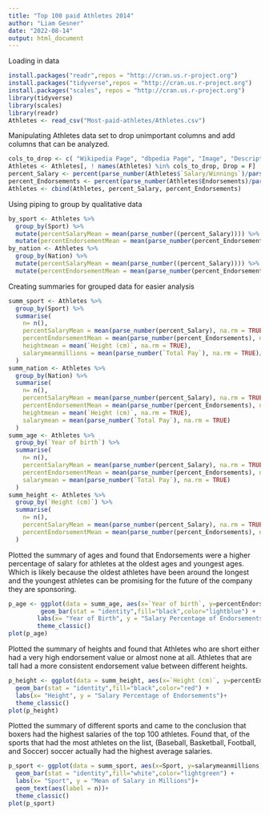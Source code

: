 ```yaml
---
title: "Top 100 paid Athletes 2014"
author: "Liam Gesner"
date: "2022-08-14"
output: html_document
---
```


Loading in data
```r
install.packages("readr",repos = "http://cran.us.r-project.org")
install.packages("tidyverse",repos = "http://cran.us.r-project.org")
install.packages("scales", repos = "http://cran.us.r-project.org")
library(tidyverse)
library(scales)
library(readr)
Athletes <- read_csv("Most-paid-athletes/Athletes.csv")
```

Manipulating Athletes data set to drop unimportant columns 
and add columns that can be analyzed.
```r
cols_to_drop <- c( "Wikipedia Page", "dbpedia Page", "Image", "Description")
Athletes <- Athletes[, ! names(Athletes) %in% cols_to_drop, Drop = F]
percent_Salary <- percent(parse_number(Athletes$`Salary/Winnings`)/parse_number(Athletes$`Total Pay`),accuracy = .1)
percent_Endorsements <- percent(parse_number(Athletes$Endorsements)/parse_number(Athletes$`Total Pay`),accuracy = .1)
Athletes <- cbind(Athletes, percent_Salary, percent_Endorsements)
```
Using piping to group by qualitative data
```r
by_sport <- Athletes %>% 
  group_by(Sport) %>%
  mutate(percentSalaryMean = mean(parse_number((percent_Salary)))) %>%
  mutate(percentEndorsementMean = mean(parse_number(percent_Endorsements)))
by_nation <- Athletes %>% 
  group_by(Nation) %>%
  mutate(percentSalaryMean = mean(parse_number((percent_Salary)))) %>%
  mutate(percentEndorsementMean = mean(parse_number(percent_Endorsements)))
```
Creating summaries for grouped data for easier analysis
```r
summ_sport <- Athletes %>%
  group_by(Sport) %>%
  summarise(
    n= n(),
    percentSalaryMean = mean(parse_number(percent_Salary), na.rm = TRUE),
    percentEndorsementMean = mean(parse_number(percent_Endorsements), na.rm = TRUE),
    heightmean = mean(`Height (cm)`, na.rm = TRUE),
    salarymeanmillions = mean(parse_number(`Total Pay`), na.rm = TRUE)/1000000
  )
summ_nation <- Athletes %>%
  group_by(Nation) %>%
  summarise(
    n= n(),
    percentSalaryMean = mean(parse_number(percent_Salary), na.rm = TRUE),
    percentEndorsementMean = mean(parse_number(percent_Endorsements), na.rm = TRUE),
    heightmean = mean(`Height (cm)`, na.rm = TRUE),
    salarymean = mean(parse_number(`Total Pay`), na.rm = TRUE)
  )
summ_age <- Athletes %>%
  group_by(`Year of birth`) %>%
  summarise(
    n= n(),
    percentSalaryMean = mean(parse_number(percent_Salary), na.rm = TRUE),
    percentEndorsementMean = mean(parse_number(percent_Endorsements), na.rm = TRUE),
    salarymean = mean(parse_number(`Total Pay`), na.rm = TRUE)
  )
summ_height <- Athletes %>%
  group_by(`Height (cm)`) %>%
  summarise(
    n= n(),
    percentSalaryMean = mean(parse_number(percent_Salary), na.rm = TRUE),
    percentEndorsementMean = mean(parse_number(percent_Endorsements), na.rm = TRUE),
  )
```

Plotted the summary of ages and found that Endorsements were a 
higher percentage of salary for athletes at the oldest ages and youngest ages. Which is likely because the oldest athletes have
been around the longest and the youngest athletes can be promising
for the future of the company they are sponsoring.
```r
p_age <- ggplot(data = summ_age, aes(x=`Year of birth`, y=percentEndorsementMean))+
         geom_bar(stat = "identity",fill="black",color="lightblue") +
        labs(x= "Year of Birth", y = "Salary Percentage of Endorsements")+
        theme_classic()
plot(p_age)
```

Plotted the summary of heights and found that Athletes who are short
either had a very high endorsement value or almost none at all. Athletes that are tall had a more consistent endorsement value between different heights.
```r
p_height <- ggplot(data = summ_height, aes(x=`Height (cm)`, y=percentEndorsementMean))+
  geom_bar(stat = "identity",fill="black",color="red") +
  labs(x= "Height", y = "Salary Percentage of Endorsements")+
  theme_classic()
plot(p_height)
```

Plotted the summary of different sports and came to the conclusion that boxers had the highest salaries of the top 100 athletes. Found that, of the sports that had the most athletes on the list, (Baseball, Basketball, Football, and Soccer) soccer actually had the highest average salaries.
```r
p_sport <- ggplot(data = summ_sport, aes(x=Sport, y=salarymeanmillions))+
  geom_bar(stat = "identity",fill="white",color="lightgreen") +
  labs(x= "Sport", y = "Mean of Salary in Millions")+
  geom_text(aes(label = n))+
  theme_classic()
plot(p_sport)

```

